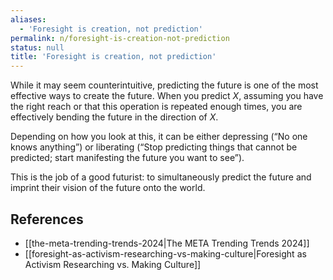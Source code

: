 ```yaml
---
aliases:
  - 'Foresight is creation, not prediction'
permalink: n/foresight-is-creation-not-prediction
status: null
title: 'Foresight is creation, not prediction'
---
```

While it may seem counterintuitive, predicting the future is one of the most effective ways to create the future. When you predict _X_, assuming you have the right reach or that this operation is repeated enough times, you are effectively bending the future in the direction of _X_.

Depending on how you look at this, it can be either depressing (“No one knows anything”) or liberating (“Stop predicting things that cannot be predicted; start manifesting the future you want to see”).

This is the job of a good futurist: to simultaneously predict the future and imprint their vision of the future onto the world.

## References

- [[the-meta-trending-trends-2024|The META Trending Trends 2024]]
- [[foresight-as-activism-researching-vs-making-culture|Foresight as Activism Researching vs. Making Culture]]
